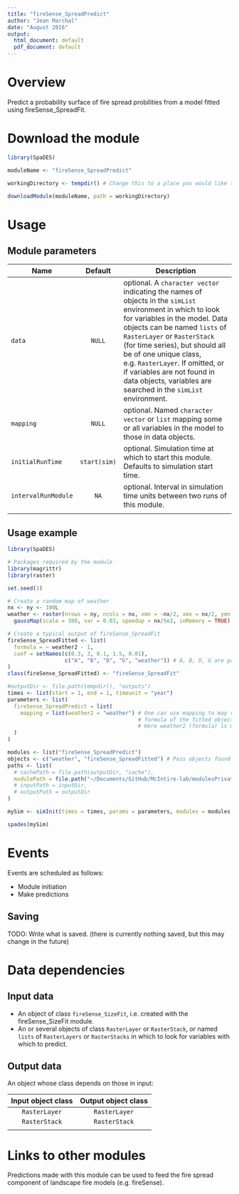 ```yaml
---
title: "fireSense_SpreadPredict"
author: "Jean Marchal"
date: "August 2016"
output:
  html_document: default
  pdf_document: default
---
```


# Overview
Predict a probability surface of fire spread probilities from a model fitted using fireSense_SpreadFit.

# Download the module
```r
library(SpaDES)

moduleName <- "fireSense_SpreadPredict"

workingDirectory <- tempdir() # Change this to a place you would like to put the module, if desired.

downloadModule(moduleName, path = workingDirectory)
```

# Usage
## Module parameters
Name|Default|Description
----|:-------:|---------------------------------------------------------------------
`data`|`NULL`|optional. A `character vector` indicating the names of objects in the `simList` environment in which to look for variables in the model. Data objects can be named `lists` of `RasterLayer` or `RasterStack` (for time series), but should all be of one unique class, e.g. `RasterLayer`. If omitted, or if variables are not found in data objects, variables are searched in the `simList` environment.
`mapping`|`NULL`|optional. Named `character vector` or `list` mapping some or all variables in the model to those in data objects.
`initialRunTime`|`start(sim)`|optional. Simulation time at which to start this module. Defaults to simulation start time.
`intervalRunModule`|`NA`|optional. Interval in simulation time units between two runs of this module.
|||

## Usage example
```r
library(SpaDES)

# Packages required by the module
library(magrittr)
library(raster)

set.seed(1)

# Create a random map of weather
nx <- ny <- 100L
weather <- raster(nrows = ny, ncols = nx, xmn = -nx/2, xmx = nx/2, ymn = -ny/2, ymx = ny/2) %>%
  gaussMap(scale = 300, var = 0.03, speedup = nx/5e2, inMemory = TRUE)

# Create a typical output of fireSense_SpreadFit
fireSense_SpreadFitted <- list(
  formula = ~ weather2 - 1,
  coef = setNames(c(0.3, 3, 0.1, 1.5, 0.01),
                  c("A", "B", "D", "G", "weather")) # A, B, D, G are parameters of the logistic function
)
class(fireSense_SpreadFitted) <- "fireSense_SpreadFit"

#outputDir <- file.path(tempdir(), "outputs")
times <- list(start = 1, end = 1, timeunit = "year")
parameters <- list(
  fireSense_SpreadPredict = list(
    mapping = list(weather2 = "weather") # One can use mapping to map variables in the 
                                         # formula of the fitted object to those in data.
                                         # Here weather2 (formula) is mapped to weather (data).
  )
)

modules <- list("fireSense_SpreadPredict")
objects <- c("weather", "fireSense_SpreadFitted") # Pass objects found in the global environment to the simList environment
paths <- list(
  # cachePath = file.path(outputDir, "cache"),
  modulePath = file.path("~/Documents/GitHub/McIntire-lab/modulesPrivate/") ## TODO: change this to tempdir()
  # inputPath = inputDir,
  # outputPath = outputDir
)

mySim <- simInit(times = times, params = parameters, modules = modules, objects = objects, paths = paths)

spades(mySim)
```

# Events
Events are scheduled as follows:

- Module initiation
- Make predictions

## Saving
TODO: Write what is saved. (there is currently nothing saved, but this may change in the future)

# Data dependencies
## Input data
- An object of class `fireSense_SizeFit`, i.e. created with the fireSense_SizeFit module.
- An or several objects of class `RasterLayer` or `RasterStack`, or named `lists` of `RasterLayers` or `RasterStacks` in which to look for variables with which to predict.

## Output data
An object whose class depends on those in input:

Input object class | Output object class
:-:|:-:
`RasterLayer` | `RasterLayer`
`RasterStack` | `RasterStack`
||

# Links to other modules
Predictions made with this module can be used to feed the fire spread component of landscape fire models (e.g. fireSense).

